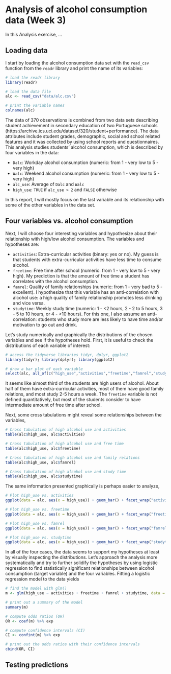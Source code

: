 # Analysis of alcohol consumption data (Week 3)

In this Analysis exercise, ...

## Loading data

I start by loading the alcohol consumption data set with the `read_csv` function from the `readr` library and print the name of its variables:

```r
# load the readr library
library(readr)

# load the data file
alc <- read_csv("data/alc.csv")

# print the variable names
colnames(alc)

```

The data of 370 observations is combined from two data sets describing student achievement in secondary education of two Portuguese schools (https://archive.ics.uci.edu/dataset/320/student+performance). The data attributes include student grades, demographic, social and school related features and it was collected by using school reports and questionnaires. This analysis studies students' alcohol consumption, which is described by four variables in the data:

- `Dalc`: Workday alcohol consumption (numeric: from 1 - very low to 5 - very high)
- `Walc`: Weekend alcohol consumption (numeric: from 1 - very low to 5 - very high)
- `alc_use`: Average of `Dalc` and `Walc`
- `high_use`: `TRUE` if `alc_use > 2` and `FALSE` otherwise

In this report, I will mostly focus on the last variable and its relationship with some of the other variables in the data set.

## Four variables vs. alcohol consumption

Next, I will choose four interesting variables and hypothesize about their relationship with high/low alcohol consumption. The variables and hypotheses are:

- `activities`: Extra-curricular activities (binary: yes or no). My guess is that students with extra-curricular activities have less time to consume alcohol.
- `freetime`: Free time after school (numeric: from 1 - very low to 5 - very high). My prediction is that the amount of free time a student has correlates with the alcohol consumption.
- `famrel`: Quality of family relationships (numeric: from 1 - very bad to 5 - excellent). I hypothesize that this variable has an anti-correlation with alcohol use: a high quality of family relationship promotes less drinking and vice versa.
- `studytime`: Weekly study time (numeric: 1 - <2 hours, 2 - 2 to 5 hours, 3 - 5 to 10 hours, or 4 - >10 hours). For this one, I also assume an anti-correlation: students who study more are less likely to have time and/or motivation to go out and drink.

Let's study numerically and graphically the distributions of the chosen variables and see if the hypotheses hold. First, it is useful to check the distributions of each variable of interest:

```r

# access the tidyverse libraries tidyr, dplyr, ggplot2
library(tidyr); library(dplyr); library(ggplot2)

# draw a bar plot of each variable
select(alc, all_of(c("high_use","activities","freetime","famrel","studytime"))) %>% gather %>% ggplot(aes(value)) + facet_wrap("key", scales = "free") + geom_bar()

```

It seems like almost third of the students are high users of alcohol. About half of them have extra-curricular activities, most of them have good family relations, and most study 2-5 hours a week. The `freetime` variable is not defined quantitatively, but most of the students consider to have intermediate amount of free time after school.

Next, some cross tabulations might reveal some relationships between the variables,

```r
# Cross tabulation of high alcohol use and activities
table(alc$high_use, alc$activities)

# Cross tabulation of high alcohol use and free time
table(alc$high_use, alc$freetime)

# Cross tabulation of high alcohol use and family relations
table(alc$high_use, alc$famrel)

# Cross tabulation of high alcohol use and study time
table(alc$high_use, alc$studytime)

```

The same information presented graphically is perhaps easier to analyze,

```r

# Plot high_use vs. activities
ggplot(data = alc, aes(x = high_use)) + geom_bar() + facet_wrap("activities") + ggtitle("Extra-curricular activities")

# Plot high_use vs. freetime
ggplot(data = alc, aes(x = high_use)) + geom_bar() + facet_wrap("freetime") + ggtitle("Free time after school")

# Plot high_use vs. famrel
ggplot(data = alc, aes(x = high_use)) + geom_bar() + facet_wrap("famrel") + ggtitle("Quality of family relationships")

# Plot high_use vs. studytime
ggplot(data = alc, aes(x = high_use)) + geom_bar() + facet_wrap("studytime") + ggtitle("Weekly study time")


```

In all of the four cases, the data seems to support my hypotheses at least by visually inspecting the distributions. Let's approach the analysis more systematically and try to further solidify the hypotheses by using logistic regression to find statistically significant relationships between alcohol consumption (target variable) and the four variables. Fitting a logistic regression model to the data yields

```r

# find the model with glm()
m <- glm(high_use ~ activities + freetime + famrel + studytime, data = alc, family = "binomial")

# print out a summary of the model
summary(m)

```



```r

# compute odds ratios (OR)
OR <- coef(m) %>% exp

# compute confidence intervals (CI)
CI <- confint(m) %>% exp

# print out the odds ratios with their confidence intervals
cbind(OR, CI)

```



## Testing predictions












